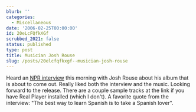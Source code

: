```yaml
---
blurb: ''
categories:
  - Miscellaneous
date: '2006-02-25T00:00:00'
id: 20eLcFQfkXGf
scrubbed_2021: false
status: published
type: post
title: Musician Josh Rouse
slug: /posts/20elcfqfkxgf--musician-josh-rouse
---
```


Heard an
[NPR interview](http://www.npr.org/templates/story/story.php?storyId=5230385)
this morning with Josh Rouse about his album that is about to come
out. Really liked both the interview and the music. Looking forward
to the release. There are a couple sample tracks at the link if you
have Real Player installed (which I don't). A favorite quote from
the interview: "The best way to learn Spanish is to take a Spanish
lover".
